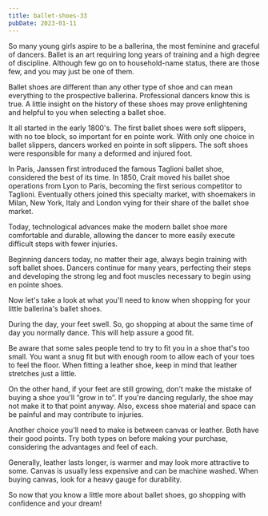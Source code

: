```yaml
---
title: ballet-shoes-33
pubDate: 2023-01-11
---
```


So many young girls aspire to be a ballerina, the most feminine and graceful of dancers. Ballet is an art requiring long years of training and a high degree of discipline. Although few go on to household-name status, there are those few, and you may just be one of them. 

Ballet shoes are different than any other type of shoe and can mean everything to the prospective ballerina. Professional dancers know this is true. A little insight on the history of these shoes may prove enlightening and helpful to you when selecting a ballet shoe.

It all started in the early 1800's. The first ballet shoes were soft slippers, with no toe block, so important for en pointe work. With only one choice in ballet slippers, dancers worked en pointe in soft slippers. The soft shoes were responsible for many a deformed and injured foot.

In Paris, Janssen first introduced the famous Taglioni ballet shoe, considered the best of its time. In 1850, Crait moved his ballet shoe operations from Lyon to Paris, becoming the first serious competitor to Taglioni. Eventually others joined this specialty market, with shoemakers in Milan, New York, Italy and London vying for their share of the ballet shoe market.

Today, technological advances make the modern ballet shoe more comfortable and  durable, allowing the dancer to more easily execute difficult steps with fewer injuries.

Beginning dancers today, no matter their age, always begin training with soft ballet shoes. Dancers continue for many years, perfecting their steps and developing the strong leg and foot muscles necessary to begin using en pointe shoes.

Now let's take a look at what you'll need to know when shopping for your little ballerina's ballet shoes.

During the day, your feet swell. So, go shopping at about the same time of day you normally dance. This will help assure a good fit. 

Be aware that some sales people tend to try to fit you in a shoe that's too small. You want a snug fit but with enough room to allow each of your toes to feel the floor. When fitting a leather shoe, keep in mind that leather stretches just a little.

On the other hand, if your feet are still growing, don't make the mistake of buying a shoe you'll “grow in to”. If you're dancing regularly, the shoe may not make it to that point anyway. Also, excess shoe material and space can be painful and may contribute to injuries.

Another choice you'll need to make is between canvas or leather. Both have their good points. Try both types on before making your purchase, considering the advantages and feel of each.

Generally, leather lasts longer, is warmer and may look more attractive to some. Canvas is usually less expensive and can be machine washed. When buying canvas, look for a heavy gauge for durability.

So now that you know a little more about ballet shoes, go shopping with confidence and your dream!
